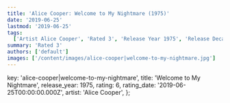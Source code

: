 ```yaml
---
title: 'Alice Cooper: Welcome to My Nightmare (1975)'
date: '2019-06-25'
lastmod: '2019-06-25'
tags:
  ['Artist Alice Cooper', 'Rated 3', 'Release Year 1975', 'Release Decade 1970']
summary: 'Rated 3'
authors: ['default']
images: ['/content/images/alice-cooper|welcome-to-my-nightmare.jpg']
---
```


  key: 'alice-cooper|welcome-to-my-nightmare',
  title: 'Welcome to My Nightmare',
  release_year: 1975,
  rating: 6,
  rating_date: '2019-06-25T00:00:00.000Z',
  artist: 'Alice Cooper',
};

<MusicRating data={data} />
